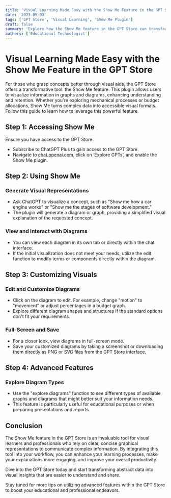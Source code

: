 ```yaml
---
title: 'Visual Learning Made Easy with the Show Me Feature in the GPT Store'
date: '2023-05-03'
tags: ['GPT Store', 'Visual Learning', 'Show Me Plugin']
draft: false
summary: 'Explore how the Show Me feature in the GPT Store can transform your learning and understanding through visual diagrams and graphs. This guide demonstrates how to access and customize visual data effectively.'
authors: ['Educational Technologist']
---
```


# Visual Learning Made Easy with the Show Me Feature in the GPT Store

For those who grasp concepts better through visual aids, the GPT Store offers a transformative tool: the Show Me feature. This plugin allows users to visualize information in graphs and diagrams, enhancing understanding and retention. Whether you're exploring mechanical processes or budget allocations, Show Me turns complex data into accessible visual formats. Follow this guide to learn how to leverage this powerful feature.

## Step 1: Accessing Show Me

Ensure you have access to the GPT Store:
- Subscribe to ChatGPT Plus to gain access to the GPT Store.
- Navigate to [chat.openai.com](https://chat.openai.com), click on ‘Explore GPTs’, and enable the Show Me plugin.

## Step 2: Using Show Me

### Generate Visual Representations
- Ask ChatGPT to visualize a concept, such as "Show me how a car engine works" or "Show me the stages of software development."
- The plugin will generate a diagram or graph, providing a simplified visual explanation of the requested concept.

### View and Interact with Diagrams
- You can view each diagram in its own tab or directly within the chat interface.
- If the initial visualization does not meet your needs, utilize the edit function to modify terms or components directly within the diagram.

## Step 3: Customizing Visuals

### Edit and Customize Diagrams
- Click on the diagram to edit. For example, change "motion" to "movement" or adjust percentages in a budget graph.
- Explore different diagram shapes and structures if the standard options don't fit your requirements.

### Full-Screen and Save
- For a closer look, view diagrams in full-screen mode.
- Save your customized diagrams by taking a screenshot or downloading them directly as PNG or SVG files from the GPT Store interface.

## Step 4: Advanced Features

### Explore Diagram Types
- Use the "explore diagrams" function to see different types of available graphs and diagrams that might better suit your information needs.
- This feature is particularly useful for educational purposes or when preparing presentations and reports.

## Conclusion

The Show Me feature in the GPT Store is an invaluable tool for visual learners and professionals who rely on clear, concise graphical representations to communicate complex information. By integrating this tool into your workflow, you can enhance your learning processes, make your explanations more engaging, and improve your overall productivity.

Dive into the GPT Store today and start transforming abstract data into visual insights that are easier to understand and share.

Stay tuned for more tips on utilizing advanced features within the GPT Store to boost your educational and professional endeavors.
